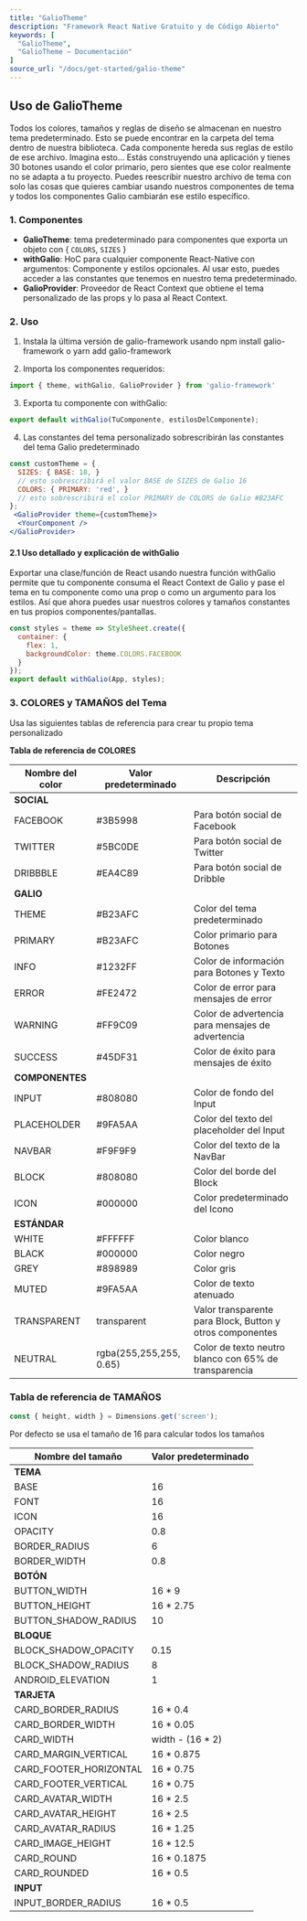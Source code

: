 ```yaml
---
title: "GalioTheme"
description: "Framework React Native Gratuito y de Código Abierto"
keywords: [
  "GalioTheme",
  "GalioTheme – Documentación"
]
source_url: "/docs/get-started/galio-theme"
---
```


## Uso de GalioTheme

Todos los colores, tamaños y reglas de diseño se almacenan en nuestro tema predeterminado. Esto se puede encontrar en la carpeta del tema dentro de nuestra biblioteca. Cada componente hereda sus reglas de estilo de ese archivo. Imagina esto... Estás construyendo una aplicación y tienes 30 botones usando el color primario, pero sientes que ese color realmente no se adapta a tu proyecto. Puedes reescribir nuestro archivo de tema con solo las cosas que quieres cambiar usando nuestros componentes de tema y todos los componentes Galio cambiarán ese estilo específico.

### 1. Componentes

- **GalioTheme**: tema predeterminado para componentes que exporta un objeto con { `COLORS`, `SIZES` }
- **withGalio**: HoC para cualquier componente React-Native con argumentos: Componente y estilos opcionales. Al usar esto, puedes acceder a las constantes que tenemos en nuestro tema predeterminado.
- **GalioProvider**: Proveedor de React Context que obtiene el tema personalizado de las props y lo pasa al React Context.

### 2. Uso

1. Instala la última versión de galio-framework usando npm install galio-framework o yarn add galio-framework

2. Importa los componentes requeridos:

```jsx
import { theme, withGalio, GalioProvider } from 'galio-framework'
```

3. Exporta tu componente con withGalio:

```jsx
export default withGalio(TuComponente, estilosDelComponente);
```

4. Las constantes del tema personalizado sobrescribirán las constantes del tema Galio predeterminado

```jsx
const customTheme = {
  SIZES: { BASE: 18, } 
  // esto sobrescribirá el valor BASE de SIZES de Galio 16
  COLORS: { PRIMARY: 'red', } 
  // esto sobrescribirá el color PRIMARY de COLORS de Galio #B23AFC
};
 <GalioProvider theme={customTheme}>
  <YourComponent />
</GalioProvider>
```

#### 2.1 Uso detallado y explicación de withGalio

Exportar una clase/función de React usando nuestra función withGalio permite que tu componente consuma el React Context de Galio y pase el tema en tu componente como una prop o como un argumento para los estilos. Así que ahora puedes usar nuestros colores y tamaños constantes en tus propios componentes/pantallas.

```jsx
const styles = theme => StyleSheet.create({
  container: {
    flex: 1,
    backgroundColor: theme.COLORS.FACEBOOK
  }
});
export default withGalio(App, styles);
```

### 3. COLORES y TAMAÑOS del Tema

Usa las siguientes tablas de referencia para crear tu propio tema personalizado

**Tabla de referencia de COLORES**

| Nombre del color | Valor predeterminado | Descripción |
|------------------|----------------------|-------------|
| **SOCIAL** | | |
| FACEBOOK | #3B5998 | Para botón social de Facebook |
| TWITTER | #5BC0DE | Para botón social de Twitter |
| DRIBBBLE | #EA4C89 | Para botón social de Dribble |
| **GALIO** | | |
| THEME | #B23AFC | Color del tema predeterminado |
| PRIMARY | #B23AFC | Color primario para Botones |
| INFO | #1232FF | Color de información para Botones y Texto |
| ERROR | #FE2472 | Color de error para mensajes de error |
| WARNING | #FF9C09 | Color de advertencia para mensajes de advertencia |
| SUCCESS | #45DF31 | Color de éxito para mensajes de éxito |
| **COMPONENTES** | | |
| INPUT | #808080 | Color de fondo del Input |
| PLACEHOLDER | #9FA5AA | Color del texto del placeholder del Input |
| NAVBAR | #F9F9F9 | Color del texto de la NavBar |
| BLOCK | #808080 | Color del borde del Block |
| ICON | #000000 | Color predeterminado del Icono |
| **ESTÁNDAR** | | |
| WHITE | #FFFFFF | Color blanco |
| BLACK | #000000 | Color negro |
| GREY | #898989 | Color gris |
| MUTED | #9FA5AA | Color de texto atenuado |
| TRANSPARENT | transparent | Valor transparente para Block, Button y otros componentes |
| NEUTRAL | rgba(255,255,255, 0.65) | Color de texto neutro blanco con 65% de transparencia |

### Tabla de referencia de TAMAÑOS

```jsx
const { height, width } = Dimensions.get('screen');
```

Por defecto se usa el tamaño de 16 para calcular todos los tamaños

| Nombre del tamaño | Valor predeterminado |
|-------------------|----------------------|
| **TEMA** | |
| BASE | 16 |
| FONT | 16 |
| ICON | 16 |
| OPACITY | 0.8 |
| BORDER_RADIUS | 6 |
| BORDER_WIDTH | 0.8 |
| **BOTÓN** | |
| BUTTON_WIDTH | 16 * 9 |
| BUTTON_HEIGHT | 16 * 2.75 |
| BUTTON_SHADOW_RADIUS | 10 |
| **BLOQUE** | |
| BLOCK_SHADOW_OPACITY | 0.15 |
| BLOCK_SHADOW_RADIUS | 8 |
| ANDROID_ELEVATION | 1 |
| **TARJETA** | |
| CARD_BORDER_RADIUS | 16 * 0.4 |
| CARD_BORDER_WIDTH | 16 * 0.05 |
| CARD_WIDTH | width - (16 * 2) |
| CARD_MARGIN_VERTICAL | 16 * 0.875 |
| CARD_FOOTER_HORIZONTAL | 16 * 0.75 |
| CARD_FOOTER_VERTICAL | 16 * 0.75 |
| CARD_AVATAR_WIDTH | 16 * 2.5 |
| CARD_AVATAR_HEIGHT | 16 * 2.5 |
| CARD_AVATAR_RADIUS | 16 * 1.25 |
| CARD_IMAGE_HEIGHT | 16 * 12.5 |
| CARD_ROUND | 16 * 0.1875 |
| CARD_ROUNDED | 16 * 0.5 |
| **INPUT** | |
| INPUT_BORDER_RADIUS | 16 * 0.5 |

